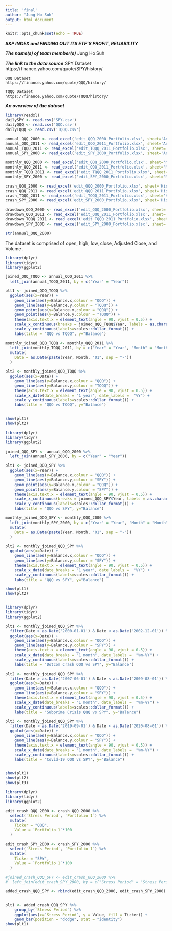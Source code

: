 ```yaml
---
title: 'final'
author: "Jung Ho Suh"
output: html_document
---
```


```r
knitr::opts_chunk$set(echo = TRUE)
```
  
  ***S&P INDEX and FINDING OUT ITS ETF'S PROFIT, RELIABILITY***
  
  ***The name(s) of team member(s)***
    Jung Ho Suh
    
  ***The link to the data source***
    SPY Dataset
    https://finance.yahoo.com/quote/SPY/history/
    
    QQQ Dataset
    https://finance.yahoo.com/quote/QQQ/history/
    
    TQQQ Dataset
    https://finance.yahoo.com/quote/TQQQ/history/
    
  ***An overview of the dataset***
  
```r
library(readxl)
dailySPY <- read.csv('SPY.csv')
dailyQQQ <- read.csv('QQQ.csv')
dailyTQQQ <- read.csv('TQQQ.csv')

annual_QQQ_2000 <- read_excel('edit_QQQ_2000_Portfolio.xlsx', sheet='Annual Return')
annual_QQQ_2011 <- read_excel('edit_QQQ_2011_Portfolio.xlsx', sheet='Annual Return')
annual_TQQQ_2011 <- read_excel('edit_TQQQ_2011_Portfolio.xlsx', sheet='Annual Return')
annual_SPY_2000 <- read_excel('edit_SPY_2000_Portfolio.xlsx', sheet='Annual Return')

monthly_QQQ_2000 <- read_excel('edit_QQQ_2000_Portfolio.xlsx', sheet='Monthly Return')
monthly_QQQ_2011 <- read_excel('edit_QQQ_2011_Portfolio.xlsx', sheet='Monthly Return')
monthly_TQQQ_2011 <- read_excel('edit_TQQQ_2011_Portfolio.xlsx', sheet='Monthly Return')
monthly_SPY_2000 <- read_excel('edit_SPY_2000_Portfolio.xlsx', sheet='Monthly Return')

crash_QQQ_2000 <- read_excel('edit_QQQ_2000_Portfolio.xlsx', sheet='Historical Crash')
crash_QQQ_2011 <- read_excel('edit_QQQ_2011_Portfolio.xlsx', sheet='Historical Crash')
crash_TQQQ_2011 <- read_excel('edit_TQQQ_2011_Portfolio.xlsx', sheet='Historical Crash')
crash_SPY_2000 <- read_excel('edit_SPY_2000_Portfolio.xlsx', sheet='Historical Crash')

drawdown_QQQ_2000 <- read_excel('edit_QQQ_2000_Portfolio.xlsx', sheet='Drawdown')
drawdown_QQQ_2011 <- read_excel('edit_QQQ_2011_Portfolio.xlsx', sheet='Drawdown')
drawdown_TQQQ_2011 <- read_excel('edit_TQQQ_2011_Portfolio.xlsx', sheet='Drawdown')
drawdown_SPY_2000 <- read_excel('edit_SPY_2000_Portfolio.xlsx', sheet='Drawdown')

str(annual_QQQ_2000)
```
  
  The dataset is comprised of open, high, low, close, Adjusted Close, and Volume.
  
```r
library(dplyr)
library(tidyr)
library(ggplot2)

joined_QQQ_TQQQ <- annual_QQQ_2011 %>%
  left_join(annual_TQQQ_2011, by = c("Year" = "Year"))

plt1 <- joined_QQQ_TQQQ %>% 
  ggplot(aes(x=Year)) +
    geom_line(aes(y=Balance.x,colour = "QQQ")) + 
    geom_line(aes(y=Balance.y,colour = "TQQQ")) +
    geom_point(aes(y=Balance.x,colour = "QQQ")) +
    geom_point(aes(y=Balance.y,colour = "TQQQ")) +
    theme(axis.text.x = element_text(angle = 90, vjust = 0.5)) +
    scale_x_continuous(breaks = joined_QQQ_TQQQ$Year, labels = as.character(joined_QQQ_TQQQ$Year)) +
    scale_y_continuous(labels=scales::dollar_format()) +
    labs(title = "QQQ vs TQQQ", y="Balance")

monthly_joined_QQQ_TQQQ <- monthly_QQQ_2011 %>%
  left_join(monthly_TQQQ_2011, by = c("Year" = "Year", "Month" = "Month")) %>%
  mutate(
    Date = as.Date(paste(Year, Month, "01", sep = "-"))
  ) 

plt2 <- monthly_joined_QQQ_TQQQ %>% 
  ggplot(aes(x=Date)) +
    geom_line(aes(y=Balance.x,colour = "QQQ")) + 
    geom_line(aes(y=Balance.y,colour = "TQQQ")) +
    theme(axis.text.x = element_text(angle = 90, vjust = 0.5)) +
    scale_x_date(date_breaks = "1 year", date_labels =  "%Y") +
    scale_y_continuous(labels=scales::dollar_format()) +
    labs(title = "QQQ vs TQQQ", y="Balance")


show(plt1)
show(plt2)

```

```r
library(dplyr)
library(tidyr)
library(ggplot2)

joined_QQQ_SPY <- annual_QQQ_2000 %>%
  left_join(annual_SPY_2000, by = c("Year" = "Year"))

plt1 <- joined_QQQ_SPY %>% 
  ggplot(aes(x=Year)) +
    geom_line(aes(y=Balance.x,colour = "QQQ")) + 
    geom_line(aes(y=Balance.y,colour = "SPY")) +
    geom_point(aes(y=Balance.x,colour = "QQQ")) +
    geom_point(aes(y=Balance.y,colour = "SPY")) +
    theme(axis.text.x = element_text(angle = 90, vjust = 0.5)) +
    scale_x_continuous(breaks = joined_QQQ_SPY$Year, labels = as.character(joined_QQQ_SPY$Year)) +
    scale_y_continuous(labels=scales::dollar_format()) +
    labs(title = "QQQ vs SPY", y="Balance")

monthly_joined_QQQ_SPY <- monthly_QQQ_2000 %>%
  left_join(monthly_SPY_2000, by = c("Year" = "Year", "Month" = "Month")) %>%
  mutate(
    Date = as.Date(paste(Year, Month, "01", sep = "-"))
  ) 

plt2 <- monthly_joined_QQQ_SPY %>% 
  ggplot(aes(x=Date)) +
    geom_line(aes(y=Balance.x,colour = "QQQ")) + 
    geom_line(aes(y=Balance.y,colour = "SPY")) +
    theme(axis.text.x = element_text(angle = 90, vjust = 0.5)) +
    scale_x_date(date_breaks = "1 year", date_labels =  "%Y") +
    scale_y_continuous(labels=scales::dollar_format()) +
    labs(title = "QQQ vs SPY", y="Balance")

show(plt1)
show(plt2)



```

```r
library(dplyr)
library(tidyr)
library(ggplot2)

plt1 <- monthly_joined_QQQ_SPY %>%
  filter(Date > as.Date('2000-01-01') & Date < as.Date('2002-12-01')) %>%
  ggplot(aes(x=Date)) +
    geom_line(aes(y=Balance.x,colour = "QQQ")) + 
    geom_line(aes(y=Balance.y,colour = "SPY")) +
    theme(axis.text.x = element_text(angle = 90, vjust = 0.5)) +
    scale_x_date(date_breaks = "1 month", date_labels =  "%m-%Y") +
    scale_y_continuous(labels=scales::dollar_format()) +
    labs(title = "Dotcom Crash QQQ vs SPY", y="Balance")

plt2 <- monthly_joined_QQQ_SPY %>%
  filter(Date > as.Date('2007-06-01') & Date < as.Date('2009-08-01')) %>%
  ggplot(aes(x=Date)) +
    geom_line(aes(y=Balance.x,colour = "QQQ")) + 
    geom_line(aes(y=Balance.y,colour = "SPY")) +
    theme(axis.text.x = element_text(angle = 90, vjust = 0.5)) +
    scale_x_date(date_breaks = "1 month", date_labels =  "%m-%Y") +
    scale_y_continuous(labels=scales::dollar_format()) +
    labs(title = "Subprime Crisis QQQ vs SPY", y="Balance")

plt3 <- monthly_joined_QQQ_SPY %>%
  filter(Date > as.Date('2019-09-01') & Date < as.Date('2020-08-01')) %>%
  ggplot(aes(x=Date)) +
    geom_line(aes(y=Balance.x,colour = "QQQ")) + 
    geom_line(aes(y=Balance.y,colour = "SPY")) +
    theme(axis.text.x = element_text(angle = 90, vjust = 0.5)) +
    scale_x_date(date_breaks = "1 month", date_labels =  "%m-%Y") +
    scale_y_continuous(labels=scales::dollar_format()) +
    labs(title = "Covid-19 QQQ vs SPY", y="Balance")


show(plt1)
show(plt2)
show(plt3)
```


```r
library(dplyr)
library(tidyr)
library(ggplot2)

edit_crash_QQQ_2000 <- crash_QQQ_2000 %>% 
  select(`Stress Period`, `Portfolio 1`) %>%
  mutate(
    Ticker = "QQQ",
    Value = `Portfolio 1`*100
  )

edit_crash_SPY_2000 <- crash_SPY_2000 %>% 
  select(`Stress Period`, `Portfolio 1`) %>%
  mutate(
    Ticker = "SPY",
    Value = `Portfolio 1`*100
  )

#joined_crash_QQQ_SPY <- edit_crash_QQQ_2000 %>%
#  left_join(edit_crash_SPY_2000, by = c("Stress Period" = "Stress Period"))

added_crash_QQQ_SPY <- rbind(edit_crash_QQQ_2000, edit_crash_SPY_2000)


plt1 <- added_crash_QQQ_SPY %>% 
    group_by(`Stress Period`) %>%
    ggplot(aes(x=`Stress Period`, y = Value, fill = Ticker)) + 
    geom_bar(position = "dodge", stat = "identity")
show(plt1)

```